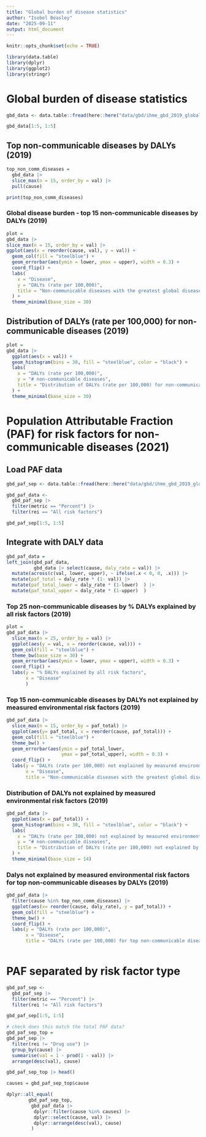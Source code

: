 ```yaml
---
title: "Global burden of disease statistics"
author: "Isobel Beasley"
date: "2025-09-11"
output: html_document
---
```


```r
knitr::opts_chunk$set(echo = TRUE)
```


```r

library(data.table)
library(dplyr)
library(ggplot2)
library(stringr)

```

# Global burden of disease statistics

```r

gbd_data <- data.table::fread(here::here("data/gbd/ihme_gbd_2019_global_disease_burden_rate_all_ages.csv"))

gbd_data[1:5, 1:5]

```


## Top non-communicable diseases by DALYs (2019)

```r

top_non_comm_diseases = 
  gbd_data |>
  slice_max(n = 15, order_by = val) |>
  pull(cause)

print(top_non_comm_diseases)

```

### Global disease burden - top 15 non-communicable diseases by DALYs (2019)

```r
plot = 
gbd_data |>
slice_max(n = 15, order_by = val) |>
ggplot(aes(x = reorder(cause, val), y = val)) +
  geom_col(fill = "steelblue") +
  geom_errorbar(aes(ymin = lower, ymax = upper), width = 0.3) +
  coord_flip() +
  labs(
    x = "Disease",
    y = "DALYs (rate per 100,000)",
    title = "Non-communicable diseases with the greatest global disease durden (DALYs - 2019)"
  ) +
  theme_minimal(base_size = 30)

```
## Distribution of DALYs (rate per 100,000) for non-communicable diseases (2019)


```r
plot = 
gbd_data |>
  ggplot(aes(x = val)) +
  geom_histogram(bins = 30, fill = "steelblue", color = "black") +
  labs(
    x = "DALYs (rate per 100,000)",
    y = "# non-communicable diseases",
    title = "Distribution of DALYs (rate per 100,000) for non-communicable diseases (2019)"
  ) +
  theme_minimal(base_size = 30)

```


# Population Attributable Fraction (PAF) for risk factors for non-communicable diseases (2021)

## Load PAF data 

```r

gbd_paf_sep <- data.table::fread(here::here("data/gbd/ihme_gbd_2019_global_paf_rate_percent_all_ages.csv"))

gbd_paf_data <-
  gbd_paf_sep |>
  filter(metric == "Percent") |>
  filter(rei == "All risk factors")

gbd_paf_sep[1:5, 1:5]

```

## Integrate with DALY data

```r

gbd_paf_data =
left_join(gbd_paf_data,
          gbd_data |> select(cause, daly_rate = val)) |>
  mutate(across(c(val, lower, upper), ~ ifelse(.x < 0, 0, .x))) |>
  mutate(paf_total = daly_rate * (1- val)) |>
  mutate(paf_total_lower = daly_rate * (1-lower)  ) |>
  mutate(paf_total_upper = daly_rate * (1-upper)  ) 

```

### Top 25 non-communicable diseases by % DALYs explained by all risk factors (2019)

```r
plot = 
gbd_paf_data |>
  slice_max(n = 25, order_by = val) |>
  ggplot(aes(y = val, x = reorder(cause, val))) + 
  geom_col(fill = "steelblue") +
  theme_bw(base_size = 30) +
  geom_errorbar(aes(ymin = lower, ymax = upper), width = 0.3) +
  coord_flip() +
  labs(y = "% DALYs explained by all risk factors",
       x = "Disease"
       )

```

### Top 15 non-communicable diseases by DALYs not explained by measured environmental risk factors (2019)

```r

gbd_paf_data |>
  slice_max(n = 15, order_by = paf_total) |>
  ggplot(aes(y= paf_total, x = reorder(cause, paf_total))) +
  geom_col(fill = "steelblue") +
  theme_bw() +
  geom_errorbar(aes(ymin = paf_total_lower, 
                    ymax = paf_total_upper), width = 0.3) +
  coord_flip() +
  labs(y = "DALYs (rate per 100,000) not explained by measured environmental risk factors",
       x = "Disease",
       title = "Non-communicable diseases with the greatest global disease durden (DALYs - 2019)")

```

### Distribution of DALYs not explained by measured environmental risk factors (2019)

```r

gbd_paf_data |>
  ggplot(aes(x = paf_total)) +
  geom_histogram(bins = 30, fill = "steelblue", color = "black") +
  labs(
    x = "DALYs (rate per 100,000) not explained by measured environmental risk factors",
    y = "# non-communicable diseases",
    title = "Distribution of DALYs (rate per 100,000) not explained by measured environmental risk factors (2019)"
  ) +
  theme_minimal(base_size = 14)

```

### Dalys not explained by measured environmental risk factors for top non-communicable diseases by DALYs (2019)

```r

gbd_paf_data |>
  filter(cause %in% top_non_comm_diseases) |>
  ggplot(aes(x= reorder(cause, daly_rate), y = paf_total)) +
  geom_col(fill = "steelblue") +
  theme_bw() +
  coord_flip() +
  labs(y = "DALYs (rate per 100,000)",
       x = "Disease",
       title = "DALYs (rate per 100,000) for top non-communicable diseases (2019)")
 
```

# PAF separated by risk factor type

```r

gbd_paf_sep <-
  gbd_paf_sep |>
  filter(metric == "Percent") |>
  filter(rei != "All risk factors")

gbd_paf_sep[1:5, 1:5]

```

```r

# check does this match the total PAF data?
gbd_paf_sep_top = 
gbd_paf_sep |>
  filter(rei != "Drug use") |>
  group_by(cause) |>
  summarise(val = 1 - prod(1 - val)) |>
  arrange(desc(val), cause) 

gbd_paf_sep_top |> head()

causes = gbd_paf_sep_top$cause

dplyr::all_equal(
        gbd_paf_sep_top,
         gbd_paf_data |> 
          dplyr::filter(cause %in% causes) |> 
          dplyr::select(cause, val) |> 
          dplyr::arrange(desc(val), cause)
         )

```
